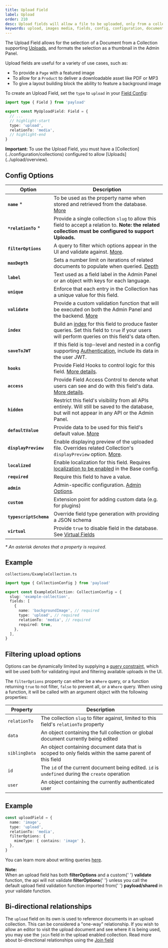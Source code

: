 ```yaml
---
title: Upload Field
label: Upload
order: 210
desc: Upload fields will allow a file to be uploaded, only from a collection supporting Uploads. Learn how to use Upload fields, see examples and options.
keywords: upload, images media, fields, config, configuration, documentation, Content Management System, cms, headless, javascript, node, react, nextjs
---
```


The Upload Field allows for the selection of a Document from a Collection supporting [Uploads](../upload/overview), and
formats the selection as a thumbnail in the Admin Panel.

Upload fields are useful for a variety of use cases, such as:

- To provide a `Page` with a featured image
- To allow for a `Product` to deliver a downloadable asset like PDF or MP3
- To give a layout building block the ability to feature a background image

<LightDarkImage
srcLight="https://payloadcms.com/images/docs/fields/upload.png"
srcDark="https://payloadcms.com/images/docs/fields/upload-dark.png"
alt="Shows an upload field in the Payload Admin Panel"
caption="Admin Panel screenshot of an Upload field"
/>

To create an Upload Field, set the `type` to `upload` in your [Field Config](./overview):

```ts
import type { Field } from 'payload'

export const MyUploadField: Field = {
  // ...
  // highlight-start
  type: 'upload',
  relationTo: 'media',
  // highlight-end
}
```

<Banner type="warning">
  <strong>Important:</strong>
  To use the Upload Field, you must have a [Collection](../configuration/collections) configured to allow [Uploads](../upload/overview).
</Banner>

## Config Options

| Option                 | Description                                                                                                                                                                 |
|------------------------|-----------------------------------------------------------------------------------------------------------------------------------------------------------------------------|
| **`name`** \*          | To be used as the property name when stored and retrieved from the database. [More](/docs/fields/overview#field-names)                                                      |
| **`*relationTo`** \*   | Provide a single collection `slug` to allow this field to accept a relation to. <strong>Note: the related collection must be configured to support Uploads.</strong>        |
| **`filterOptions`**    | A query to filter which options appear in the UI and validate against. [More](#filtering-upload-options).                                                                   |
| **`maxDepth`**         | Sets a number limit on iterations of related documents to populate when queried. [Depth](../queries/depth)                                                                  |
| **`label`**            | Text used as a field label in the Admin Panel or an object with keys for each language.                                                                                     |
| **`unique`**           | Enforce that each entry in the Collection has a unique value for this field.                                                                                                |
| **`validate`**         | Provide a custom validation function that will be executed on both the Admin Panel and the backend. [More](/docs/fields/overview#validation)                                |
| **`index`**            | Build an [index](/docs/database/overview) for this field to produce faster queries. Set this field to `true` if your users will perform queries on this field's data often. |
| **`saveToJWT`**        | If this field is top-level and nested in a config supporting [Authentication](/docs/authentication/overview), include its data in the user JWT.                             |
| **`hooks`**            | Provide Field Hooks to control logic for this field. [More details](../hooks/fields).                                                                                       |
| **`access`**           | Provide Field Access Control to denote what users can see and do with this field's data. [More details](../access-control/fields).                                          |
| **`hidden`**           | Restrict this field's visibility from all APIs entirely. Will still be saved to the database, but will not appear in any API or the Admin Panel.                            |
| **`defaultValue`**     | Provide data to be used for this field's default value. [More](/docs/fields/overview#default-values)                                                                        |
| **`displayPreview`**   | Enable displaying preview of the uploaded file. Overrides related Collection's `displayPreview` option. [More](/docs/upload/overview#collection-upload-options).            |
| **`localized`**        | Enable localization for this field. Requires [localization to be enabled](/docs/configuration/localization) in the Base config.                                             |
| **`required`**         | Require this field to have a value.                                                                                                                                         |
| **`admin`**            | Admin-specific configuration. [Admin Options](../admin/fields#admin-options).                                                                                               |
| **`custom`**           | Extension point for adding custom data (e.g. for plugins)                                                                                                                   |
| **`typescriptSchema`** | Override field type generation with providing a JSON schema                                                                                                                 |
| **`virtual`**          | Provide `true` to disable field in the database. See [Virtual Fields](https://payloadcms.com/blog/learn-how-virtual-fields-can-help-solve-common-cms-challenges)            |

_\* An asterisk denotes that a property is required._

## Example

`collections/ExampleCollection.ts`

```ts
import type { CollectionConfig } from 'payload'

export const ExampleCollection: CollectionConfig = {
  slug: 'example-collection',
  fields: [
    {
      name: 'backgroundImage', // required
      type: 'upload', // required
      relationTo: 'media', // required
      required: true,
    },
  ],
}
```

## Filtering upload options

Options can be dynamically limited by supplying a [query constraint](/docs/queries/overview), which will be used both
for validating input and filtering available uploads in the UI.

The `filterOptions` property can either be a `Where` query, or a function returning `true` to not filter, `false` to
prevent all, or a `Where` query. When using a function, it will be
called with an argument object with the following properties:

| Property      | Description                                                                                           |
|---------------|-------------------------------------------------------------------------------------------------------|
| `relationTo`  | The collection `slug` to filter against, limited to this field's `relationTo` property                |
| `data`        | An object containing the full collection or global document currently being edited                    |
| `siblingData` | An object containing document data that is scoped to only fields within the same parent of this field |
| `id`          | The `id` of the current document being edited. `id` is `undefined` during the `create` operation      |
| `user`        | An object containing the currently authenticated user                                                 |

## Example

```ts
const uploadField = {
  name: 'image',
  type: 'upload',
  relationTo: 'media',
  filterOptions: {
    mimeType: { contains: 'image' },
  },
}
```

You can learn more about writing queries [here](/docs/queries/overview).

<Banner type="warning">
  <strong>Note:</strong>
  <br />
  When an upload field has both <strong>filterOptions</strong> and a custom{' '}
  <strong>validate</strong> function, the api will not validate <strong>filterOptions</strong>{' '}
  unless you call the default upload field validation function imported from{' '}
  <strong>payload/shared</strong> in your validate function.
</Banner>

## Bi-directional relationships

The `upload` field on its own is used to reference documents in an upload collection. This can be considered a "one-way"
relationship. If you wish to allow an editor to visit the upload document and see where it is being used, you may use
the `join` field in the upload enabled collection. Read more about bi-directional relationships using
the [Join field](./join)
